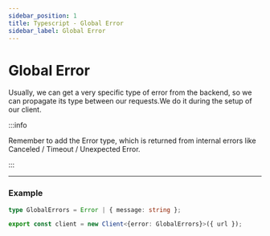 ```yaml
---
sidebar_position: 1
title: Typescript - Global Error
sidebar_label: Global Error
---
```


# Global Error

Usually, we can get a very specific type of error from the backend, so we can propagate its type between our requests.We
do it during the setup of our client.

:::info

Remember to add the Error type, which is returned from internal errors like Canceled / Timeout / Unexpected Error.

:::

---

### Example

```ts
type GlobalErrors = Error | { message: string };

export const client = new Client<{error: GlobalErrors}>({ url });
```
